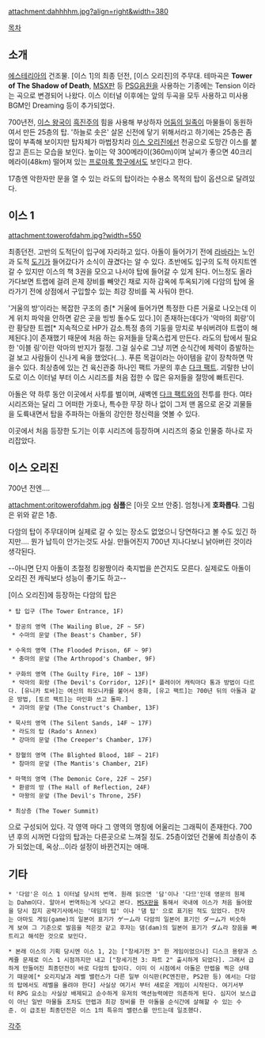 attachment:dahhhhm.jpg?align=right&width=380


[[목차]]
== 소개 ==

[[에스테리아]]의 건조물. [이스 1]의 최종 던전, [이스 오리진]의 주무대.
테마곡은 '''Tower of The Shadow of Death''', [[MSX]]판 등 [[PSG]]음원을 사용하는 기종에는 Tension 이라는 곡으로 변경되어 나왔다. 이스 이터널 이후에는 앞의 두곡을 모두 사용하고 미사용 BGM인 Dreaming 등이 추가되었다.

700년전, [[이스 왕국]]이 [[흑진주]]의 힘을 사용해 부상하자 [[어둠의 일족]]이 마물들이 동원하여서 만든 25층의 탑. '하늘로 솟은' 살몬 신전에 닿기 위해서라고 하기에는 25층은 좀 많이 부족해 보이지만 탑자체가 마법장치라 [[이스 오리진]]에선 천공으로 도망간 이스를 붙잡고 흔드는 모습을 보인다. 높이는 약 300메라이(360m)이며 날씨가 좋으면 40크리메라이(48km) 떨어져 있는 [[프로마록 항구]]에서도 보인다고 한다.

17층엔 악한자만 문을 열 수 있는 라도의 탑이라는 수용소 목적의 탑이 옵션으로 달려있다.

== 이스 1 ==
attachment:towerofdahm.jpg?width=550

최종던전. 고반의 도적단이 입구에 자리하고 있다. 아돌이 들어가기 전에 [[라바]]라는 노인과 도적 [[도기]]가 들어갔다가 소식이 끊겼다는 알 수 있다. 초반에도 입구의 도적 아지트엔 갈 수 있지만 이스의 책 3권을 모으고 나서야 탑에 들어갈 수 있게 된다. 어느정도 올라가다보면 트랩에 걸려 은제 장비를 빼앗긴 채로 지하 감옥에 투옥되기에 다암의 탑에 올라가기 전에 상점에서 구입할수 있는 최강 장비를 꼭 사둬야 한다.

'거울의 방'이라는 복잡한 구조의 층[* 거울에 들어가면 특정한 다른 거울로 나오는데 이게 위치 파악을 안하면 같은 곳을 빙빙 돌수도 있다.]이 존재하는데다가 '악마의 회랑'이란 황당한 트랩[* 지속적으로 HP가 감소.특정 층의 기둥을 망치로 부숴버려야 트랩이 해제된다.]이 존재했기 때문에 처음 하는 유저들을 당혹스럽게 만든다. 라도의 탑에서 필요한 '이블 링'이란 악마의 반지가 절정. 그걸 실수로 그냥 끼면 순식간에 체력이 증발하는걸 보고 사람들이 신나게 욕을 했었다(...). 푸른 목걸이라는 아이템을 같이 장착하면 막을수 있다. 최상층에 있는 건 육신관중 하나인 팩트 가문의 후손 [[다크 팩트]]. 괴랄한 난이도로 이스 이터널 부터 이스 시리즈를 처음 접한 수 많은 유저들을 절망에 빠트린다.

아돌은 약 하루 동안 이곳에서 사투를 벌이며, 새벽엔 [[다크 팩트]]와의 전투를 한다. 여타 시리즈와는 달리 그 어떠한 가호나, 특수한 무장 하나 없이 그저 맨 몸으로 온갖 괴물들을 도륙내면서 탑을 주파하는 아돌의 강인한 정신력을 엿볼 수 있다.

이곳에서 처음 등장한 도기는 이후 시리즈에 등장하며 시리즈의 중요 인물중 하나로 자리잡았다.

== 이스 오리진 ==
700년 전엔….

attachment:oritowerofdahm.jpg
'''심플'''은 [아웃 오브 안중]. 엄청나게 '''호화롭다'''. 그림은 위와 같은 1층.

다암의 탑이 주무대이며 실제로 갈 수 있는 장소도 없었으니 당연하다고 볼 수도 있긴 하지만…. 뭔가 납득이 안가는것도 사실. 만들어진지 700년 지나다보니 낡아버린 것이라 생각된다.

--아니면 단지 아돌이 초절정 킹왕짱이라 축지법을 쓴건지도 모른다. 실제로도 아돌이 오리진 전 캐릭보다 성능이 좋기도 하고--

[이스 오리진]에 등장하는 다암의 탑은

 * 탑 입구 (The Tower Entrance, 1F)

 * 창공의 영역 (The Wailing Blue, 2F ~ 5F)
  * 수마의 문앞 (The Beast's Chamber, 5F)

 * 수옥의 영역 (The Flooded Prison, 6F ~ 9F)
  * 충마의 문앞 (The Arthropod's Chamber, 9F)

 * 구화의 영역 (The Guilty Fire, 10F ~ 13F)
  * 악마의 회랑 (The Devil's Corridor, 12F)[* 플레이어 캐릭마다 통과 방법이 다르다. [유니카 토바]는 여신의 하모니카를 불어서 중화, [유고 팩트]는 700년 뒤의 아돌과 같은 방법, [토르 팩트]는 마인화 쓰고 돌파.]
  * 괴마의 문앞 (The Construct's Chamber, 13F)

 * 묵사의 영역 (The Silent Sands, 14F ~ 17F)
  * 라도의 탑 (Rado's Annex)
  * 강마의 문앞 (The Creeper's Chamber, 17F)

 * 장혈의 영역 (The Blighted Blood, 18F ~ 21F)
  * 참마의 문앞 (The Mantis's Chamber, 21F)

 * 마핵의 영역 (The Demonic Core, 22F ~ 25F)
  * 환광의 방 (The Hall of Reflection, 24F)
  * 마왕의 문앞 (The Devil's Throne, 25F)

 * 최상층 (The Tower Summit)

으로 구성되어 있다. 각 영역 마다 그 영역의 명칭에 어울리는 그래픽이 존재한다. 700년 후의 시꺼먼 다암의 탑과는 다른곳으로 느껴질 정도. 25층이었던 건물에 최상층이 추가 되었는데, 옥상...이라 설정이 바뀐건지는 애매.

== 기타 ==
 * '다암'은 이스 1 이터널 당시의 번역. 원래 읽으면 '담'이나 '다므'인데 영문의 원제는 Dahm이다. 알아서 번역하는게 낫다고 본다. [[MSX]]판을 통해서 국내에 이스가 처음 들어왔을 당시 잡지 공략기사에서는 '데임의 탑' 이나 '댐 탑' 으로 표기된 적도 있었다. 전자는 아마도 게임(game)의 일본어 표기가 ゲーム라 다암의 일본어 표기인 ダーム가 비슷하게 보여 그 기준으로 발음을 적은것 같고 후자는 댐(dam)의 일본어 표기가 ダム라 장음을 빠트리고 해석한 것으로 보인다. 

 * 본래 이스의 기획 당시엔 이스 1, 2는 ["창세기전 3" 한 게임이었으나] 디스크 용량과 스케쥴 문제로 이스 1 시점까지만 내고 ["창세기전 3: 파트 2" 출시하게 되었다]. 그래서 급하게 만들어진 최종던전이 바로 다암의 탑이다. 이미 이 시점에서 아돌은 만렙을 찍은 상태기 때문에[* 오리지날과 레벨 밸런스가 다른 일부 이식판(PC엔진판, PS2판 등) 에서는 다암의 탑에서도 레벨을 올려야 한다] 사실상 여기서 부터 새로운 게임이 시작된다. 여기서부터 RPG 요소는 사실상 배제되고 순수하게 유저의 액션능력에만 의존하게 된다. 심지어 보스급이 아닌 일반 마물들 조차도 만렙과 최강 장비를 한 아돌을 순식간에 살해할 수 있는 수준. 이 급조된 최종던전은 이스 1의 특유의 밸런스를 만드는데 일조했다.

[[각주]]
